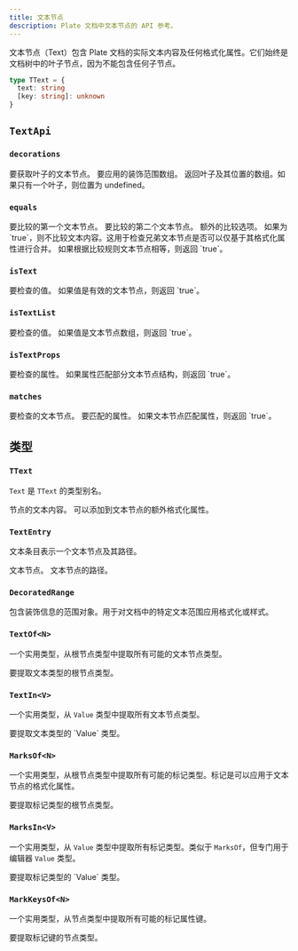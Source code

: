 ```yaml
---
title: 文本节点
description: Plate 文档中文本节点的 API 参考。
---
```


文本节点（Text）包含 Plate 文档的实际文本内容及任何格式化属性。它们始终是文档树中的叶子节点，因为不能包含任何子节点。

```ts
type TText = {
  text: string
  [key: string]: unknown
}
```

## `TextApi`

### `decorations`

<API name="decorations">
<APIParameters>
  <APIItem name="node" type="TText">
    要获取叶子的文本节点。
  </APIItem>
  <APIItem name="decorations" type="DecoratedRange[]">
    要应用的装饰范围数组。
  </APIItem>
</APIParameters>

<APIReturns type="{ leaf: TText, position?: LeafPosition }[]">
  返回叶子及其位置的数组。如果只有一个叶子，则位置为 undefined。
</APIReturns>
</API>

### `equals`

<API name="equals">
<APIParameters>
  <APIItem name="text" type="TText">
    要比较的第一个文本节点。
  </APIItem>
  <APIItem name="another" type="TText">
    要比较的第二个文本节点。
  </APIItem>
  <APIItem name="options" type="TextEqualsOptions" optional>
    额外的比较选项。
  </APIItem>
</APIParameters>

<APIOptions type="TextEqualsOptions">
  <APIItem name="loose" type="boolean" optional>
    如果为 `true`，则不比较文本内容。这用于检查兄弟文本节点是否可以仅基于其格式化属性进行合并。
  </APIItem>
</APIOptions>

<APIReturns type="boolean">
  如果根据比较规则文本节点相等，则返回 `true`。
</APIReturns>
</API>

### `isText`

<API name="isText">
<APIParameters>
  <APIItem name="value" type="any">
    要检查的值。
  </APIItem>
</APIParameters>

<APIReturns type="boolean">
  如果值是有效的文本节点，则返回 `true`。
</APIReturns>
</API>

### `isTextList`

<API name="isTextList">
<APIParameters>
  <APIItem name="value" type="any">
    要检查的值。
  </APIItem>
</APIParameters>

<APIReturns type="boolean">
  如果值是文本节点数组，则返回 `true`。
</APIReturns>
</API>

### `isTextProps`

<API name="isTextProps">
<APIParameters>
  <APIItem name="props" type="any">
    要检查的属性。
  </APIItem>
</APIParameters>

<APIReturns type="boolean">
  如果属性匹配部分文本节点结构，则返回 `true`。
</APIReturns>
</API>

### `matches`

<API name="matches">
<APIParameters>
  <APIItem name="text" type="TText">
    要检查的文本节点。
  </APIItem>
  <APIItem name="props" type="Partial<TText>">
    要匹配的属性。
  </APIItem>
</APIParameters>

<APIReturns type="boolean">
  如果文本节点匹配属性，则返回 `true`。
</APIReturns>
</API>

## 类型

### `TText`

`Text` 是 `TText` 的类型别名。

<API name="TText">
<APIAttributes>
  <APIItem name="text" type="string">
    节点的文本内容。
  </APIItem>
  <APIItem name="[key: string]" type="unknown">
    可以添加到文本节点的额外格式化属性。
  </APIItem>
</APIAttributes>
</API>

### `TextEntry` 

文本条目表示一个文本节点及其路径。

<API name="TextEntry">
<APIAttributes>
  <APIItem name="0" type="TText">
    文本节点。
  </APIItem>
  <APIItem name="1" type="Path">
    文本节点的路径。
  </APIItem>
</APIAttributes>
</API>

### `DecoratedRange`

包含装饰信息的范围对象。用于对文档中的特定文本范围应用格式化或样式。

### `TextOf<N>`

一个实用类型，从根节点类型中提取所有可能的文本节点类型。

<API name="TextOf">
<APIParameters>
  <APIItem name="N" type="TNode">
    要提取文本类型的根节点类型。
  </APIItem>
</APIParameters>
</API>

### `TextIn<V>`

一个实用类型，从 `Value` 类型中提取所有文本节点类型。

<API name="TextIn">
<APIParameters>
  <APIItem name="V" type="Value">
    要提取文本类型的 `Value` 类型。
  </APIItem>
</APIParameters>
</API>

### `MarksOf<N>`

一个实用类型，从根节点类型中提取所有可能的标记类型。标记是可以应用于文本节点的格式化属性。

<API name="MarksOf">
<APIParameters>
  <APIItem name="N" type="TNode">
    要提取标记类型的根节点类型。
  </APIItem>
</APIParameters>
</API>

### `MarksIn<V>`

一个实用类型，从 `Value` 类型中提取所有标记类型。类似于 `MarksOf`，但专门用于编辑器 `Value` 类型。

<API name="MarksIn">
<APIParameters>
  <APIItem name="V" type="Value">
    要提取标记类型的 `Value` 类型。
  </APIItem>
</APIParameters>
</API>

### `MarkKeysOf<N>`

一个实用类型，从节点类型中提取所有可能的标记属性键。

<API name="MarkKeysOf">
<APIParameters>
  <APIItem name="N" type="TNode">
    要提取标记键的节点类型。
  </APIItem>
</APIParameters>
</API>